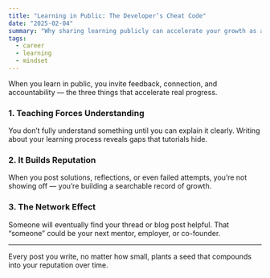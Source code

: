 ```yaml
---
title: "Learning in Public: The Developer’s Cheat Code"
date: "2025-02-04"
summary: "Why sharing learning publicly can accelerate your growth as a developer."
tags:
  - career
  - learning
  - mindset
---
```


When you learn in public, you invite feedback, connection, and accountability — the three things that accelerate real progress.

### 1. Teaching Forces Understanding

You don’t fully understand something until you can explain it clearly. Writing about your learning process reveals gaps that tutorials hide.

### 2. It Builds Reputation

When you post solutions, reflections, or even failed attempts, you’re not showing off — you’re building a searchable record of growth.

### 3. The Network Effect

Someone will eventually find your thread or blog post helpful. That “someone” could be your next mentor, employer, or co-founder.

---

Every post you write, no matter how small, plants a seed that compounds into your reputation over time.
